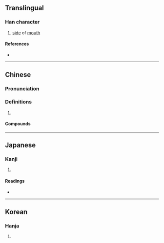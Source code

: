 {{character info/new}}
==Translingual==

===Han character===
{{Han char|rn=30|rad=口|as=06|sn=9|four=61040|canj=RSJ,XRSJ|ids=⿰口耳}}

# [[side]] of [[mouth]]

====References====
* {{Han ref|kx=0186.010|dkj=03528|dj=0405.230|hdz=10612.040|uh=54A1|ud=21665|bh=CDFB|bd=52731}}

----

==Chinese==
{{zh-forms}}

===Pronunciation===
{{zh-pron
|m=èr
|m-s=
|dg=
|c=ji6,mai1,mai4
|c-t=
|g=
|h=pfs=
|j=
|mb=
|md=
|mn=
|mn-t=
|w=
|x=
|mc=y
|oc=y
|cat=n
}}

===Definitions===
{{zh-hanzi}}

# {{rfdef|lang=zh}}

====Compounds====
{{zh-der|咡絲|辟咡}}

----

==Japanese==

===Kanji===
{{ja-kanji|grade=|rs=口06}}

# {{defn|lang=ja|sort=口06}}

====Readings====
* {{ja-readings|on=じ,に|kun=くちもと,くち}}

----

==Korean==

===Hanja===
{{ko-hanja|hangeul=이|rv=i|mr=i}}

# {{defn|lang=ko|sort=口06}}